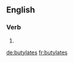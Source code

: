 ==English==

===Verb===
{{head|en}}

# {{en-third-person singular of|butylate}}

[[de:butylates]]
[[fr:butylates]]